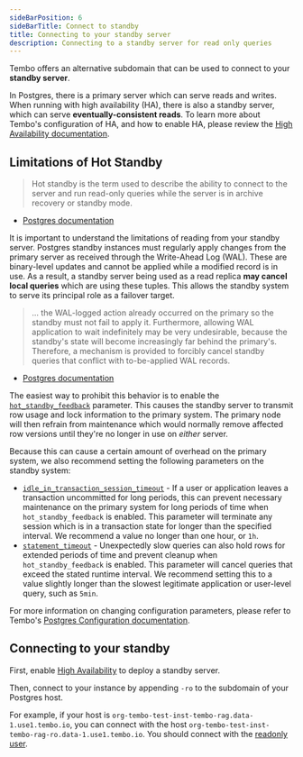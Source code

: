 ```yaml
---
sideBarPosition: 6
sideBarTitle: Connect to standby
title: Connecting to your standby server
description: Connecting to a standby server for read only queries
---
```



Tembo offers an alternative subdomain that can be used to connect to your **standby server**.

In Postgres, there is a primary server which can serve reads and writes. When running with high availability (HA), there is also a standby server, which can serve **eventually-consistent reads**. To learn more about Tembo's configuration of HA, and how to enable HA, please review the [High Availability documentation](/docs/product/cloud/configuration-and-management/high-availability).

## Limitations of Hot Standby

> Hot standby is the term used to describe the ability to connect to the server and run read-only queries while the server is in archive recovery or standby mode.

- [Postgres documentation](https://www.postgresql.org/docs/current/hot-standby.html)

It is important to understand the limitations of reading from your standby server. Postgres standby instances must regularly apply changes from the primary server as received through the Write-Ahead Log (WAL). These are binary-level updates and cannot be applied while a modified record is in use. As a result, a standby server being used as a read replica **may cancel local queries** which are using these tuples. This allows the standby system to serve its principal role as a failover target.

> ... the WAL-logged action already occurred on the primary so the standby must not fail to apply it. Furthermore, allowing WAL application to wait indefinitely may be very undesirable, because the standby's state will become increasingly far behind the primary's. Therefore, a mechanism is provided to forcibly cancel standby queries that conflict with to-be-applied WAL records.

- [Postgres documentation](https://www.postgresql.org/docs/current/hot-standby.html#HOT-STANDBY-CONFLICT)

The easiest way to prohibit this behavior is to enable the [`hot_standby_feedback`](https://www.postgresql.org/docs/current/runtime-config-replication.html#GUC-HOT-STANDBY-FEEDBACK) parameter. This causes the standby server to transmit row usage and lock information to the primary system. The primary node will then refrain from maintenance which would normally remove affected row versions until they're no longer in use on _either_ server.

Because this can cause a certain amount of overhead on the primary system, we also recommend setting the following parameters on the standby system:

* [`idle_in_transaction_session_timeout`](https://www.postgresql.org/docs/16/runtime-config-client.html#GUC-IDLE-IN-TRANSACTION-SESSION-TIMEOUT) - If a user or application leaves a transaction uncommitted for long periods, this can prevent necessary maintenance on the primary system for long periods of time when `hot_standby_feedback` is enabled. This parameter will terminate any session which is in a transaction state for longer than the specified interval. We recommend a value no longer than one hour, or `1h`.
* [`statement_timeout`](https://www.postgresql.org/docs/16/runtime-config-client.html#GUC-STATEMENT-TIMEOUT) - Unexpectedly slow queries can also hold rows for extended periods of time and prevent cleanup when `hot_standby_feedback` is enabled. This parameter will cancel queries that exceed the stated runtime interval. We recommend setting this to a value slightly longer than the slowest legitimate application or user-level query, such as `5min`.

For more information on changing configuration parameters, please refer to Tembo's [Postgres Configuration documentation](/docs/product/cloud/configuration-and-management/postgres-configuration).

## Connecting to your standby

First, enable [High Availability](/docs/product/cloud/configuration-and-management/high-availability) to deploy a standby server.

Then, connect to your instance by appending `-ro` to the subdomain of your Postgres host.

For example, if your host is `org-tembo-test-inst-tembo-rag.data-1.use1.tembo.io`, you can connect with the host `org-tembo-test-inst-tembo-rag-ro.data-1.use1.tembo.io`. You should connect with the [readonly user](/docs/product/cloud/security/read-only-user).
